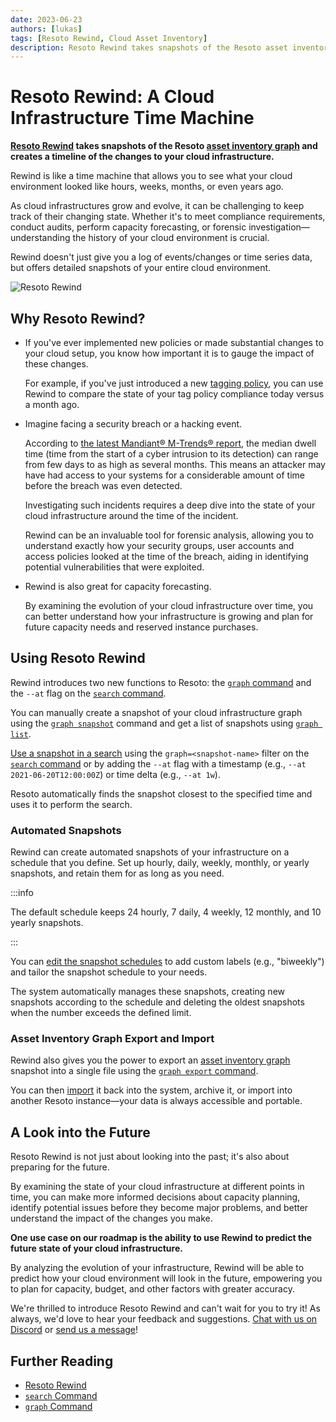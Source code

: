 ```yaml
---
date: 2023-06-23
authors: [lukas]
tags: [Resoto Rewind, Cloud Asset Inventory]
description: Resoto Rewind takes snapshots of the Resoto asset inventory graph and creates a timeline of the changes to your cloud infrastructure.
---
```


# Resoto Rewind: A Cloud Infrastructure Time Machine

**[Resoto Rewind](/rewind) takes snapshots of the Resoto [asset inventory graph](/docs/concepts/asset-inventory-graph) and creates a timeline of the changes to your cloud infrastructure.**

Rewind is like a time machine that allows you to see what your cloud environment looked like hours, weeks, months, or even years ago.

As cloud infrastructures grow and evolve, it can be challenging to keep track of their changing state. Whether it's to meet compliance requirements, conduct audits, perform capacity forecasting, or forensic investigation—understanding the history of your cloud environment is crucial.

Rewind doesn't just give you a log of events/changes or time series data, but offers detailed snapshots of your entire cloud environment.

![Resoto Rewind](./img/rewind.png)

<!--truncate-->

## Why Resoto Rewind?

- If you've ever implemented new policies or made substantial changes to your cloud setup, you know how important it is to gauge the impact of these changes.

  For example, if you've just introduced a new [tagging policy](../effective-cloud-management-tagging-policies/index.mdx), you can use Rewind to compare the state of your tag policy compliance today versus a month ago.

- Imagine facing a security breach or a hacking event.

  According to [the latest Mandiant® M-Trends® report](https://mandiant.com/m-trends), the median dwell time (time from the start of a cyber intrusion to its detection) can range from few days to as high as several months. This means an attacker may have had access to your systems for a considerable amount of time before the breach was even detected.

  Investigating such incidents requires a deep dive into the state of your cloud infrastructure around the time of the incident.

  Rewind can be an invaluable tool for forensic analysis, allowing you to understand exactly how your security groups, user accounts and access policies looked at the time of the breach, aiding in identifying potential vulnerabilities that were exploited.

- Rewind is also great for capacity forecasting.

  By examining the evolution of your cloud infrastructure over time, you can better understand how your infrastructure is growing and plan for future capacity needs and reserved instance purchases.

## Using Resoto Rewind

Rewind introduces two new functions to Resoto: the [`graph` command](/docs/reference/cli/graph) and the `--at` flag on the [`search` command](/docs/reference/cli/search).

You can manually create a snapshot of your cloud infrastructure graph using the [`graph snapshot`](/docs/reference/cli/graph/snapshot) command and get a list of snapshots using [`graph list`](/docs/reference/cli/graph/list).

[Use a snapshot in a search](/docs/reference/search#searching-snapshots) using the `graph=<snapshot-name>` filter on the [`search` command](/docs/reference/cli/search) or by adding the `--at` flag with a timestamp (e.g., `--at 2021-06-20T12:00:00Z`) or time delta (e.g., `--at 1w`).

Resoto automatically finds the snapshot closest to the specified time and uses it to perform the search.

### Automated Snapshots

Rewind can create automated snapshots of your infrastructure on a schedule that you define. Set up hourly, daily, weekly, monthly, or yearly snapshots, and retain them for as long as you need.

:::info

The default schedule keeps 24 hourly, 7 daily, 4 weekly, 12 monthly, and 10 yearly snapshots.

:::

You can [edit the snapshot schedules](/docs/reference/configuration/core#snapshot-schedules) to add custom labels (e.g., "biweekly") and tailor the snapshot schedule to your needs.

The system automatically manages these snapshots, creating new snapshots according to the schedule and deleting the oldest snapshots when the number exceeds the defined limit.

### Asset Inventory Graph Export and Import

Rewind also gives you the power to export an [asset inventory graph](/docs/concepts/asset-inventory-graph) snapshot into a single file using the [`graph export` command](/docs/reference/cli/graph/export).

You can then [import](/docs/reference/cli/graph/import) it back into the system, archive it, or import into another Resoto instance—your data is always accessible and portable.

## A Look into the Future

Resoto Rewind is not just about looking into the past; it's also about preparing for the future.

By examining the state of your cloud infrastructure at different points in time, you can make more informed decisions about capacity planning, identify potential issues before they become major problems, and better understand the impact of the changes you make.

**One use case on our roadmap is the ability to use Rewind to predict the future state of your cloud infrastructure.**

By analyzing the evolution of your infrastructure, Rewind will be able to predict how your cloud environment will look in the future, empowering you to plan for capacity, budget, and other factors with greater accuracy.

We're thrilled to introduce Resoto Rewind and can't wait for you to try it! As always, we'd love to hear your feedback and suggestions. [Chat with us on Discord](https://discord.gg/someengineering) or [send us a message](#contact-us)!

## Further Reading

- [Resoto Rewind](/rewind)
- [`search` Command](/docs/reference/cli/search)
- [`graph` Command](/docs/reference/cli/graph)
